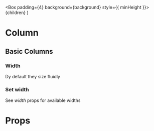 

  <Box padding={4} background={background} style={{ minHeight }}>
    {children}
  </Box>
)

<Meta of={ColumnStories} />

# Column

## Basic Columns

### Width

Dy default they size fluidly

<Canvas>
  <Story of={ColumnStories.Default} />
</Canvas>

### Set width

See *width* props for available widths

<Canvas>
  <Story of={ColumnStories.ResponsiveWidth} />
</Canvas>

# Props

<Controls />
